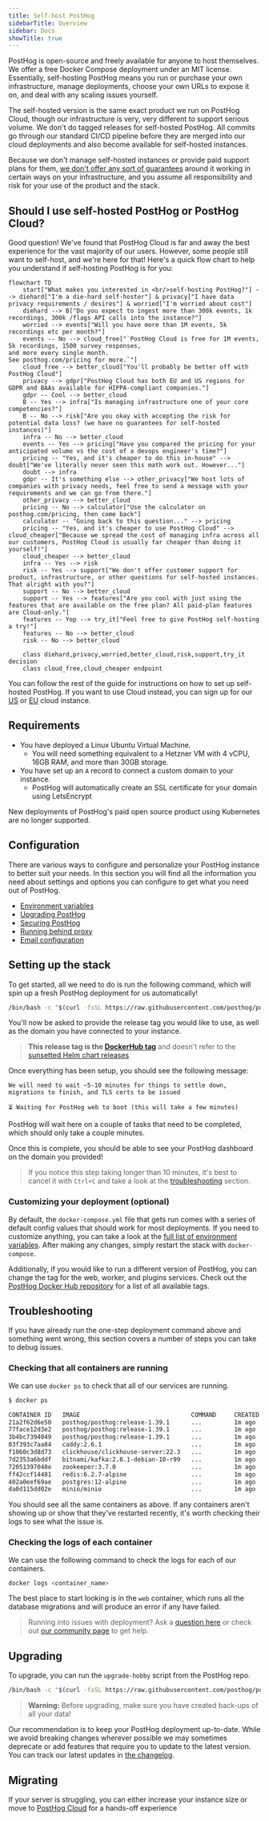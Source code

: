 ```yaml
---
title: Self-host PostHog
sidebarTitle: Overview
sidebar: Docs
showTitle: true
---
```



PostHog is open-source and freely available for anyone to host themselves. We offer a free Docker Compose deployment under an MIT license. Essentially, self-hosting PostHog means you run or purchase your own infrastructure, manage deployments, choose your own URLs to expose it on, and deal with any scaling issues yourself.

The self-hosted version is the same exact product we run on PostHog Cloud, though our infrastructure is very, very different to support serious volume. We don't do tagged releases for self-hosted PostHog. All commits go through our standard CI/CD pipeline before they are merged into our cloud deployments and also become available for self-hosted instances.

Because we don't manage self-hosted instances or provide paid support plans for them, [we don't offer any sort of guarantees](/docs/self-host/open-source/disclaimer) around it working in certain ways on your infrastructure, and you assume all responsibility and risk for your use of the product and the stack.

## Should I use self-hosted PostHog or PostHog Cloud?

Good question! We've found that PostHog Cloud is far and away the best experience for the vast majority of our users. However, some people still want to self-host, and we're here for that! Here's a quick flow chart to help you understand if self-hosting PostHog is for you:

```mermaid
flowchart TD
    start["What makes you interested in <br/>self-hosting PostHog?"] --> diehard["I'm a die-hard self-hoster"] & privacy["I have data privacy requirements / desires"] & worried["I'm worried about cost"]
    diehard --> B["Do you expect to ingest more than 300k events, 1k recordings, 300k /flags API calls into the instance?"]
    worried --> events["Will you have more than 1M events, 5k recordings etc per month?"]
    events -- No --> cloud_free["`PostHog Cloud is free for 1M events, 
5k recordings, 1500 survey responses, 
and more every single month. 
See posthog.com/pricing for more.`"]
    cloud_free --> better_cloud["You'll probably be better off with PostHog Cloud"]
    privacy --> gdpr["PostHog Cloud has both EU and US regions for GDPR and BAAs available for HIPPA-compliant companies."]
    gdpr -- Cool --> better_cloud
    B -- Yes --> infra["Is managing infrastructure one of your core competencies?"]
    B -- No --> risk["Are you okay with accepting the risk for potential data loss? (we have no guarantees for self-hosted instances)"]
    infra -- No --> better_cloud
    events -- Yes --> pricing["Have you compared the pricing for your anticipated volume vs the cost of a devops engineer's time?"]
    pricing -- "Yes, and it's cheaper to do this in-house" --> doubt["We've literally never seen this math work out. However..."]
    doubt --> infra
    gdpr -- It's something else --> other_privacy["We host lots of companies with privacy needs, feel free to send a message with your requirements and we can go from there."]
    other_privacy --> better_cloud
    pricing -- No --> calculator["Use the calculator on posthog.com/pricing, then come back"]
    calculator -- "Going back to this question..." --> pricing
    pricing -- "Yes, and it's cheaper to use PostHog Cloud" --> cloud_cheaper["Because we spread the cost of managing infra across all our customers, PostHog Cloud is usually far cheaper than doing it yourself!"]
    cloud_cheaper --> better_cloud
    infra -- Yes --> risk
    risk -- Yes --> support["We don't offer customer support for product, infrastructure, or other questions for self-hosted instances. That alright with you?"]
    support -- No --> better_cloud
    support -- Yes --> features["Are you cool with just using the features that are available on the free plan? All paid-plan features are Cloud-only."]
    features -- Yep --> try_it["Feel free to give PostHog self-hosting a try!"]
    features -- No --> better_cloud
    risk -- No --> better_cloud

    class diehard,privacy,worried,better_cloud,risk,support,try_it decision
    class cloud_free,cloud_cheaper endpoint
```

You can follow the rest of the guide for instructions on how to set up self-hosted PostHog. If you want to use Cloud instead, you can sign up for our
 [US](https://us.posthog.com/signup) or [EU](https://eu.posthog.com/signup) cloud instance.

## Requirements

-   You have deployed a Linux Ubuntu Virtual Machine.
    -   You will need something equivalent to a Hetzner VM with 4 vCPU, 16GB RAM, and more than 30GB storage.
-   You have set up an `A` record to connect a custom domain to your instance.
    -   PostHog will automatically create an SSL certificate for your domain using LetsEncrypt

New deployments of PostHog's paid open source product using Kubernetes are no longer supported.

## Configuration

There are various ways to configure and personalize your PostHog instance to better suit your needs. In this section you will find all the information you need about settings and options you can configure to get what you need out of PostHog.

-   [Environment variables](/docs/self-host/configure/environment-variables)
-   [Upgrading PostHog](/docs/runbook/upgrading-posthog)
-   [Securing PostHog](/docs/self-host/configure/securing-posthog)
-   [Running behind proxy](/docs/self-host/configure/running-behind-proxy)
-   [Email configuration](/docs/self-host/configure/email)

## Setting up the stack

To get started, all we need to do is run the following command, which will spin up a fresh PostHog deployment for us automatically!

```bash
/bin/bash -c "$(curl -fsSL https://raw.githubusercontent.com/posthog/posthog/HEAD/bin/deploy-hobby)"
```

You'll now be asked to provide the release tag you would like to use, as well as the domain you have connected to your instance.

> **This release tag is the [DockerHub tag](https://hub.docker.com/r/posthog/posthog/tags)** and doesn't refer to the [sunsetted Helm chart releases](https://posthog.com/blog/sunsetting-helm-support-posthog)

Once everything has been setup, you should see the following message:

```
We will need to wait ~5-10 minutes for things to settle down, migrations to finish, and TLS certs to be issued

⏳ Waiting for PostHog web to boot (this will take a few minutes)
```

PostHog will wait here on a couple of tasks that need to be completed, which should only take a couple minutes.

Once this is complete, you should be able to see your PostHog dashboard on the domain you provided!

> If you notice this step taking longer than 10 minutes, it's best to cancel it with `Ctrl+C` and take a look at the [troubleshooting](#troubleshooting) section.

### Customizing your deployment (optional)

By default, the `docker-compose.yml` file that gets run comes with a series of default config values that should work for most deployments.
If you need to customize anything, you can take a look at the [full list of environment variables](/docs/self-host/configure/environment-variables).
After making any changes, simply restart the stack with `docker-compose`.

Additionally, if you would like to run a different version of PostHog, you can change the tag for the web, worker, and plugins services.
Check out the [PostHog Docker Hub repository](https://hub.docker.com/r/posthog/posthog) for a list of all available tags.

## Troubleshooting

If you have already run the one-step deployment command above and something went wrong, this section covers a number of steps you can take to debug issues.

### Checking that all containers are running

We can use `docker ps` to check that all of our services are running.

```bash
$ docker ps

CONTAINER ID   IMAGE                               COMMAND     CREATED    STATUS    PORTS   NAMES
21a2f62d6e50   posthog/posthog:release-1.39.1      ...         1m ago     Up 1m     ...     ...
77face12d3e2   posthog/posthog:release-1.39.1      ...         1m ago     Up 1m     ...     ...
3b4bc7394049   posthog/posthog:release-1.39.1      ...         1m ago     Up 1m     ...     ...
03f393c7aa84   caddy:2.6.1                         ...         1m ago     Up 1m     ...     ...
f1060c3d8d73   clickhouse/clickhouse-server:22.3   ...         1m ago     Up 1m     ...     ...
7d2353a6bddf   bitnami/kafka:2.8.1-debian-10-r99   ...         1m ago     Up 1m     ...     ...
72051397040e   zookeeper:3.7.0                     ...         1m ago     Up 1m     ...     ...
ff42ccf14481   redis:6.2.7-alpine                  ...         1m ago     Up 1m     ...     ...
402a0eef69ae   postgres:12-alpine                  ...         1m ago     Up 1m     ...     ...
da0d115dd02e   minio/minio                         ...         1m ago     Up 1m     ...     ...
```

You should see all the same containers as above. If any containers aren't showing up or show that they've restarted recently, it's worth checking their logs to see what the issue is.

### Checking the logs of each container

We can use the following command to check the logs for each of our containers.

```bash
docker logs <container_name>
```

The best place to start looking is in the `web` container, which runs all the database migrations and will produce an error if any have failed.

> Running into issues with deployment? Ask a [question here](/questions) or check out [our community page](/posts) to get help.

## Upgrading

To upgrade, you can run the `upgrade-hobby` script from the PostHog repo.

```bash
/bin/bash -c "$(curl -fsSL https://raw.githubusercontent.com/posthog/posthog/HEAD/bin/upgrade-hobby)"
```

> **Warning:** Before upgrading, make sure you have created back-ups of all your data!

Our recommendation is to keep your PostHog deployment up-to-date. While we avoid breaking changes wherever possible we may sometimes deprecate or add features that require you to update to the latest version. You can track our latest updates in [the changelog](/changelog).

## Migrating

If your server is struggling, you can either increase your instance size or move to [PostHog Cloud](/docs/migrate/migrate-to-cloud#option-1-for-events-migration-self-hosted-migration-tool-alpha) for a hands-off experience
